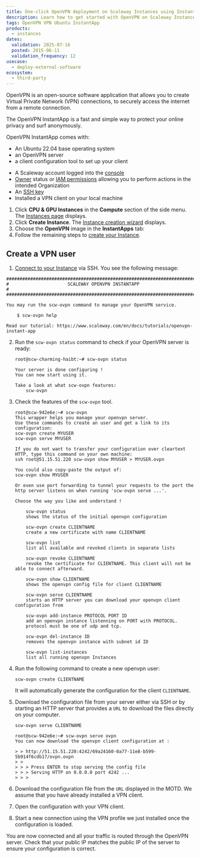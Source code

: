 ```yaml
---
title: One-click OpenVPN deployment on Scaleway Instances using InstantApp
description: Learn how to get started with OpenVPN on Scaleway Instances using the OpenVPN InstantApp. Follow our step-by-step guide for a seamless VPN setup.
tags: OpenVPN VPN Ubuntu InstantApp
products:
  - instances
dates:
  validation: 2025-07-16
  posted: 2015-06-11
  validation_frequency: 12
usecase:
  - deploy-external-software
ecosystem:
  - third-party
---
```




OpenVPN is an open-source software application that allows you to create Virtual Private Network (VPN) connections, to securely access the internet from a remote connection.

The OpenVPN InstantApp is a fast and simple way to protect your online privacy and surf anonymously.

OpenVPN InstantApp comes with:
  - An Ubuntu 22.04 base operating system
  - an OpenVPN server
  - a client configuration tool to set up your client

<Requirements />

- A Scaleway account logged into the [console](https://console.scaleway.com)
- [Owner](/iam/concepts/#owner) status or [IAM permissions](/iam/concepts/#permission) allowing you to perform actions in the intended Organization
- An [SSH key](/organizations-and-projects/how-to/create-ssh-key/)
- Installed a VPN client on your local machine

1. Click **CPU & GPU Instances** in the **Compute** section of the side menu. The [Instances page](https://console.scaleway.com/instance/servers) displays.
2. Click **Create Instance**. The [Instance creation wizard](https://console.scaleway.com/instance/servers/create) displays.
3. Choose the **OpenVPN** image in the **InstantApps** tab:
4. Follow the remaining steps to [create your Instance](/instances/how-to/create-an-instance/).

## Create a VPN user

1. [Connect to your Instance](/instances/how-to/connect-to-instance/) via SSH. You see the following message:
```
###############################################################################
#                      SCALEWAY OPENVPN INSTANTAPP                            #
###############################################################################

You may run the scw-ovpn command to manage your OpenVPN service.

    $ scw-ovpn help

Read our tutorial: https://www.scaleway.com/en/docs/tutorials/openvpn-instant-app
```

2. Run the `scw-ovpn status` command to check if your OpenVPN server is ready:
    ```
    root@scw-charming-haibt:~# scw-ovpn status

    Your server is done configuring !
    You can now start using it.

    Take a look at what scw-ovpn features:
        scw-ovpn
    ```
3. Check the features of the `scw-ovpn` tool.
    ```
    root@scw-942e6e:~# scw-ovpn
    This wrapper helps you manage your openvpn server.
    Use these commands to create an user and get a link to its configuration:
    scw-ovpn create MYUSER
    scw-ovpn serve MYUSER

    If you do not want to transfer your configuration over cleartext HTTP, type this command on your own machine:
    ssh root@51.15.51.220 scw-ovpn show MYUSER > MYUSER.ovpn

    You could also copy-paste the output of:
    scw-ovpn show MYUSER

    Or even use port forwarding to tunnel your requests to the port the http server listens on when running 'scw-ovpn serve ...'.

    Choose the way you like and understand !

        scw-ovpn status
        shows the status of the initial openvpn configuration

        scw-ovpn create CLIENTNAME
        create a new certificate with name CLIENTNAME

        scw-ovpn list
        list all available and revoked clients in separate lists

        scw-ovpn revoke CLIENTNAME
        revoke the certificate for CLIENTNAME. This client will not be able to connect afterward.

        scw-ovpn show CLIENTNAME
        shows the openvpn config file for client CLIENTNAME

        scw-ovpn serve CLIENTNAME
        starts an HTTP server you can download your openvpn client configuration from

        scw-ovpn add-instance PROTOCOL PORT ID
        add an openvpn instance listenning on PORT with PROTOCOL.
        protocol must be one of udp and tcp.

        scw-ovpn del-instance ID
        removes the openvpn instance with subnet id ID

        scw-ovpn list-instances
        list all running openvpn Instances
    ```

4. Run the following command to create a new openvpn user:
    ```
    scw-ovpn create CLIENTNAME
    ```
    It will automatically generate the configuration for the client `CLIENTNAME`.
5. Download the configuration file from your server either via SSH or by starting an HTTP server that provides a `URL` to download the files directly on your computer.
    ```
    scw-ovpn serve CLIENTNAME
    ```

    ```
    root@scw-942e6e:~# scw-ovpn serve ovpn
    You can now download the openvpn client configuration at :

    > > http://51.15.51.220:4242/69a24160-0a77-11e8-b599-5b914f6cdb17/ovpn.ovpn
    > >
    > > > Press ENTER to stop serving the config file
    > > > Serving HTTP on 0.0.0.0 port 4242 ...
    > > >
    ```
6. Download the configuration file from the `URL` displayed in the MOTD. We assume that you have already installed a VPN client.
7. Open the configuration with your VPN client.
    <Lightbox image={image} alt="" />
8. Start a new connection using the VPN profile we just installed once the configuration is loaded.
    <Lightbox image={image2} alt="" />

You are now connected and all your traffic is routed through the OpenVPN server. Check that your public IP matches the public IP of the server to ensure your configuration is correct.